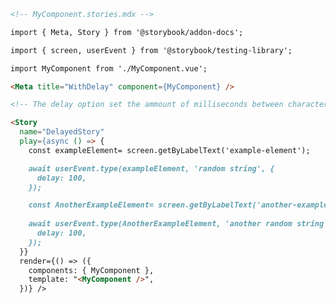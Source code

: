 ```md
<!-- MyComponent.stories.mdx -->

import { Meta, Story } from '@storybook/addon-docs';

import { screen, userEvent } from '@storybook/testing-library';

import MyComponent from './MyComponent.vue';

<Meta title="WithDelay" component={MyComponent} />

<!-- The delay option set the ammount of milliseconds between characters being typed-->

<Story
  name="DelayedStory"
  play={async () => {
    const exampleElement= screen.getByLabelText('example-element');

    await userEvent.type(exampleElement, 'random string', {
      delay: 100,
    });

    const AnotherExampleElement= screen.getByLabelText('another-example-element');
    
    await userEvent.type(AnotherExampleElement, 'another random string', {
      delay: 100,
    });
  }}
  render={() => ({
    components: { MyComponent },
    template: "<MyComponent />",
  })} />
```